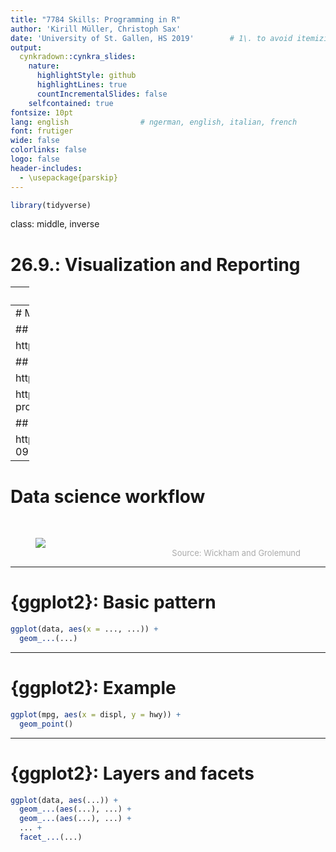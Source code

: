 ```yaml
---
title: "7784 Skills: Programming in R"
author: 'Kirill Müller, Christoph Sax'
date: 'University of St. Gallen, HS 2019'        # 1\. to avoid itemizing
output:
  cynkradown::cynkra_slides:
    nature:
      highlightStyle: github
      highlightLines: true
      countIncrementalSlides: false
    selfcontained: true
fontsize: 10pt
lang: english                # ngerman, english, italian, french
font: frutiger
wide: false
colorlinks: false
logo: false
header-includes:
  - \usepackage{parskip}
---
```


```r
library(tidyverse)
```

class: middle, inverse

# 26.9.: Visualization and Reporting

---
# Topics for today

1. Admin: Groups, GitHub

1. Discussion of assignment

1. Plotting with {ggplot2}: aesthetics, layers, facets

1. Reporting with {rmarkdown}: Getting started

1. Importing data

1. Assignment

---
# Material

## Git

https://happygitwithr.com/

## Text + scripts

https://krlmlr.github.io/vistransrep/book/

https://github.com/krlmlr/vistransrep-proj/tree/master/script

## Exercises

https://krlmlr.github.io/vistransrep/2019-09-unisg/

---
# Data science workflow

<br>
<figure>
  <img src="img/data-science-explore.png">
  <figcaption style="text-align: right; color: #aaa; font-size: small">Source: Wickham and Grolemund</figcaption>
</figure>



---

# {ggplot2}: Basic pattern

```r
ggplot(data, aes(x = ..., ...)) +
  geom_...(...)
```
---

# {ggplot2}: Example

```r
ggplot(mpg, aes(x = displ, y = hwy)) +
  geom_point()
```
---

# {ggplot2}: Layers and facets

```r
ggplot(data, aes(...)) +
  geom_...(aes(...), ...) +
  geom_...(aes(...), ...) +
  ... +
  facet_...(...)
```
